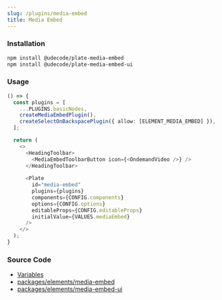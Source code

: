 ```yaml
---
slug: /plugins/media-embed
title: Media Embed
---
```


### Installation

```bash npm2yarn
npm install @udecode/plate-media-embed
npm install @udecode/plate-media-embed-ui
```

### Usage

```ts live
() => {
  const plugins = [
    ...PLUGINS.basicNodes,
    createMediaEmbedPlugin(),
    createSelectOnBackspacePlugin({ allow: [ELEMENT_MEDIA_EMBED] }),
  ];

  return (
    <>
      <HeadingToolbar>
        <MediaEmbedToolbarButton icon={<OndemandVideo />} />
      </HeadingToolbar>
   
      <Plate
        id="media-embed"
        plugins={plugins}
        components={CONFIG.components}
        options={CONFIG.options}
        editableProps={CONFIG.editableProps}
        initialValue={VALUES.mediaEmbed}
      />
    </>
  );
}
```

### Source Code

- [Variables](https://github.com/udecode/plate/blob/main/docs/src/live/live.tsx)
- [packages/elements/media-embed](https://github.com/udecode/plate/tree/main/packages/elements/media-embed/src)
- [packages/elements/media-embed-ui](https://github.com/udecode/plate/tree/main/packages/elements/media-embed-ui/src)
